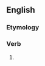 ==English==

===Etymology===
{{suffix|en|promise|eth}}

===Verb===
{{head|en|verb form}}

# {{en-archaic third-person singular of|promise}}